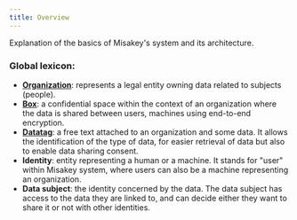 ```yaml
---
title: Overview
---
```


Explanation of the basics of Misakey's system and its architecture.

### Global lexicon:
  
- [**Organization**](organizations): represents a legal entity owning data related to subjects (people).
- [**Box**](boxes): a confidential space within the context of an organization where the data is shared between users, machines using end-to-end encryption.
- [**Datatag**](datatags): a free text attached to an organization and some data. It allows the identification of the type of data, for easier retrieval of data but also to enable data sharing consent.
- **Identity**: entity representing a human or a machine. It stands for "user" within Misakey system, where users can also be a machine representing an organization.
- **Data subject**: the identity concerned by the data. The data subject has access to the data they are linked to, and can decide either they want to share it or not with other identities.